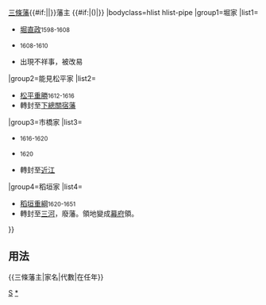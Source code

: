 {{Navbox
|name=三條藩主
|title={{#if:{{{1|}}}|{{{1|}}}|}}[[三條藩]]{{#if:{{{2|}}}|{{{2|}}}|}}藩主 {{#if:{{{3|}}}|({{{3|}}})|}}
|bodyclass=hlist hlist-pipe
|group1=堀家
|list1=
*[[堀直政]]<small>1598-1608</small>
*{{tsl|ja|堀直清||堀直清}}<small>1608-1610</small>
*出現不祥事，被改易
|group2=能見松平家
|list2=
*[[松平重勝]]<small>1612-1616</small>
*轉封至[[下總國|下總]][[關宿藩]]
|group3=市橋家
|list3=
*{{tsl|ja|市橋長勝||市橋長勝}}<small>1616-1620</small>
*{{tsl|ja|市橋長政||市橋長政}}<small>1620</small>
*轉封至[[近江國|近江]]{{tsl|ja|仁正寺藩||仁正寺藩}}
|group4=稻垣家
|list4=
*[[稻垣重綱]]<small>1620-1651</small>
*轉封至[[三河國|三河]]{{tsl|ja|刈谷藩||刈谷藩}}，廢藩。領地變成[[幕府]]領。
}}<noinclude>
==用法==
<nowiki>{{三條藩主|家名|代數|在任年}}</nowiki>
[[Category:歷代藩主模板|S]]
[[Category:三條藩主|*]]
</noinclude>